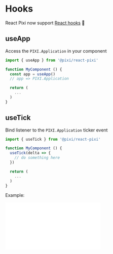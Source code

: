 # Hooks

React Pixi now support [React hooks](https://reactjs.org/docs/hooks-reference.html) 🌟

## useApp

Access the `PIXI.Application` in your component

```jsx
import { useApp } from '@pixi/react-pixi'

function MyComponent () {
  const app = useApp()
  // app => PIXI.Application

  return (
    ...
  )
}
```

## useTick

Bind listener to the `PIXI.Application` ticker event

```jsx
import { useTick } from '@pixi/react-pixi'

function MyComponent () {
  useTick(delta => {
    // do something here
  })

  return (
    ...
  )
}
```

Example:

<iframe
  height={500}
  scrolling="no"
  title="useTick"
  src="//codepen.io/inlet/embed/EOMBer/?height=300&theme-id=33987&default-tab=result&embed-version=2"
  frameBorder="no"
  allowFullScreen={true}
  style={{ width: '100%' }} />
